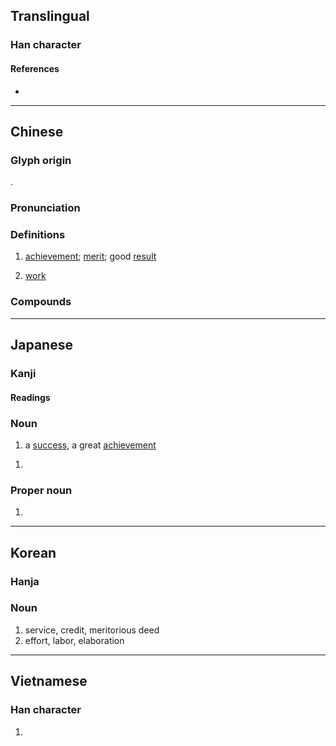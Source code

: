 {{character info/new}}
==Translingual==
{{stroke order|strokes=5}}

===Han character===
{{Han char|rn=19|rad=力|as=03|sn=5|four=14127|canj=MKS|ids=⿰工力}}

====References====
* {{Han ref|kx=0146.110|dkj=02295|dj=0328.060|hdz=10365.080|uh=529F|ud=21151|bh=A55C|bd=42332}}

----

==Chinese==
{{zh-forms}}
{{zh-wp}}

===Glyph origin===
{{Han etym}}
{{Han compound|工|力|ls=psc|c1=p|c2=s|t1=labor; work|t2=strength|ls2=ic}}.

===Pronunciation===
{{zh-pron
|m=gōng
|m-s=
|c=gung1
|c-t=
|g=
|h=pfs=kûng
|j=
|mb=gó̤ng
|md=gŭng
|mn=kong/kang
|mn_note=kong - literary; kang - vernacular
|mn-t=gong1
|w=
|x=
|mc=y
|oc=y
|ma=
|cat=n
}}

===Definitions===
{{zh-hanzi}}

# [[achievement]]; [[merit]]; good [[result]]
#: {{zh-x|共 赴 事 功}}
# {{lb|zh|physics}} [[work]]

===Compounds===
{{zh-der|功虧一簣|功能|功夫|事倍功半|一得之功|功架|勞苦功高|幼功|前功盡滅|八功德水|功緻|功均一匡|勞而無功|建功立業|功名利祿|功同賞異|功率表|五堂功課|功名心|功利派|功高|內丹功|功勛|功過參半|功成|功令|彈指神功|大功畢成|功敗垂成|五功:five pillars of Submission|功田|元功|傳播功能|功人功狗|功烈|以功覆過|內功|功牌|功德無量|功在社稷|功過相酬|同功一體|大功|功業|功力悉敵|好事貪功|功利論|功成不居|建功|功流萬世|功人|功臣|匿功|功率|功庸|外丹功|不世之功|厥功甚偉|下功夫|功銘鼎彝|功位|功墮垂成|功夫片|功業彪炳|婦功|功德圓滿|功均柱地|崇德報功|功在漏刻|小功|功能團體|前功|慶功宴|慶功|功不可沒|前功盡廢|坐功|功果|功利主義|恤功|將功折罪|事功|喜功|將功補過|德言容功|德容言功|功垂竹帛|厥功至偉|功成名就|奇功|功用|功效如神|大功告成|商功|功勞|功均天地|建功立事|九功|功就名成|年功俸|年功|慢功|功遂身退|功高望重|功成名遂|功高德重|功罪|居功自傲|尺寸之功|床上功夫|富貴功名|功率比|寸功|奏功|急功近利|功率因數|加功|功成身退|功成名立|妨功害能|功深|好大喜功|功成行滿|功同良相|前功皆棄|女功|功利|天功|功服|多功能廳|做功果|外功|將功折過|功事|功沽|功勞簿|帶罪立功|功致|居功自恃|前功盡棄|將功贖罪|力倍功半|何功之有|急功近名|居功|功曹|事半功倍|功績制|半箭之功|功首|功高不賞|功過|功課表|功課|功績|功狗功人|功狗|功濟宇內|功成利達|功德|功微德薄|功名|功力|功僅補過|做功課|功效|功名富貴|功布|丑表功|徒勞無功|以功贖罪|以功補過|功行圓滿|沒的功夫|武功|爭功諉過|戴罪立功|用功|無功受祿|百戰功高|捍難之功|照功行賞|戰功彪炳|文德武功|成功大學|矜功自伐|成功|殊功勁節|班功行賞|矜功負勝|矜功|日起有功|毛髮之功|積德累功|稱功頌德|戴罪圖功|歌功頌德|有功|汗馬之功|磨功夫|獻功|矜功負氣|矜功伐善|矜功不立|澠池之功|無功而返|神功|白費功夫|矜功恃寵|汗馬功績|成功嶺|田功|爭功|汗馬功勞|治功|無功而祿|敘功|文治武功|樹功揚名|特異功能|戰功|期功|氣功療法|氣功|歸功|歲功|抽功夫|橫草之功|樹功立業|賞功罰罪|費功夫|表功|立功贖罪|蓋世功勛|虛功|膚功|箱底功夫|輕功|論功|鐵頭功|豐功厚利|絲髮之功|考功|苦功|行滿功圓|軍功|豐功懋烈|賞不當功|要功|邀功|門功|霸功|豐功盛烈|迄未成功|荒功好頑|立大功|請功受賞|計日奏功|立功立事|馬到成功|身退功成|肺功能|立功|計功補過|鷹爪功|貪功起釁|行滿功成|計日程功|貪天之功|肝功能|高功|電功率|論功行封|立功名|練功|論功行賞|阿保之功|立功自效|罪以功除|通功易事|面壁功深|豐功偉業|頂上功夫|行成功滿|非常之功|計功受賞|難竟全功|運功|陰功|費日損功|記功|首功|筆下功夫|轉敗為功|農功|花功|起功局|赫赫之功|賣功|賀功|豐功偉績|論功封賞|頭功|計功行賞|計功受爵|聖功|報功|無功|無功不受祿|無功受祿|法輪功}}

----

==Japanese==

===Kanji===
{{ja-kanji|grade=4|rs=力03}}

====Readings====
{{ja-readings
|goon=く
|kanon=こう
|kun=いさお-
}}

===Noun===
{{ja-noun|こう}}

# a [[success]], a great [[achievement]]

{{ja-noun|いさお}}

# {{alternative form of|ja|勲}}

===Proper noun===
{{ja-pos|いさお|proper}}

# {{given name|ja|male|sort=いさお}}

----

==Korean==

===Hanja===
{{ko-hanja|hangeul=공|rv=gong|mr=kong}}

===Noun===
{{ko-noun|hangeul=공}}

# service, credit, meritorious deed
# effort, labor, elaboration

----

==Vietnamese==

===Han character===
{{vi-hantu|[[công]]|rs=力03}}

# {{rfdef|vi|sort=力03}}